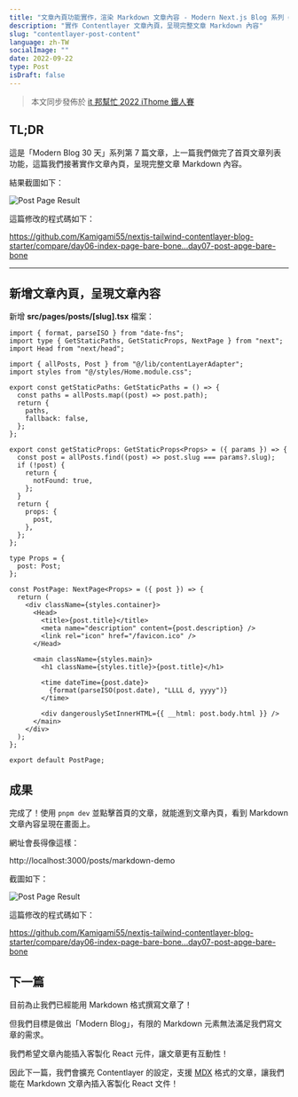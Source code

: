 ```yaml
---
title: "文章內頁功能實作，渲染 Markdown 文章內容 - Modern Next.js Blog 系列 #07"
description: "實作 Contentlayer 文章內頁，呈現完整文章 Markdown 內容"
slug: "contentlayer-post-content"
language: zh-TW
socialImage: ""
date: 2022-09-22
type: Post
isDraft: false
---
```


> 本文同步發佈於 [it 邦幫忙 2022 iThome 鐵人賽](https://ithelp.ithome.com.tw/articles/10296357)

## TL;DR

這是「Modern Blog 30 天」系列第 7 篇文章，上一篇我們做完了首頁文章列表功能，這篇我們接著實作文章內頁，呈現完整文章 Markdown 內容。

結果截圖如下：

![Post Page Result](https://i.imgur.com/w6pTHUJ.jpg)

這篇修改的程式碼如下：

https://github.com/Kamigami55/nextjs-tailwind-contentlayer-blog-starter/compare/day06-index-page-bare-bone...day07-post-apge-bare-bone

---

## 新增文章內頁，呈現文章內容

新增 **src/pages/posts/[slug].tsx** 檔案：

```tsx
import { format, parseISO } from "date-fns";
import type { GetStaticPaths, GetStaticProps, NextPage } from "next";
import Head from "next/head";

import { allPosts, Post } from "@/lib/contentLayerAdapter";
import styles from "@/styles/Home.module.css";

export const getStaticPaths: GetStaticPaths = () => {
  const paths = allPosts.map((post) => post.path);
  return {
    paths,
    fallback: false,
  };
};

export const getStaticProps: GetStaticProps<Props> = ({ params }) => {
  const post = allPosts.find((post) => post.slug === params?.slug);
  if (!post) {
    return {
      notFound: true,
    };
  }
  return {
    props: {
      post,
    },
  };
};

type Props = {
  post: Post;
};

const PostPage: NextPage<Props> = ({ post }) => {
  return (
    <div className={styles.container}>
      <Head>
        <title>{post.title}</title>
        <meta name="description" content={post.description} />
        <link rel="icon" href="/favicon.ico" />
      </Head>

      <main className={styles.main}>
        <h1 className={styles.title}>{post.title}</h1>

        <time dateTime={post.date}>
          {format(parseISO(post.date), "LLLL d, yyyy")}
        </time>

        <div dangerouslySetInnerHTML={{ __html: post.body.html }} />
      </main>
    </div>
  );
};

export default PostPage;
```

## 成果

完成了！使用 `pnpm dev` 並點擊首頁的文章，就能進到文章內頁，看到 Markdown 文章內容呈現在畫面上。

網址會長得像這樣：

http://localhost:3000/posts/markdown-demo

截圖如下：

![Post Page Result](https://i.imgur.com/w6pTHUJ.jpg)

這篇修改的程式碼如下：

https://github.com/Kamigami55/nextjs-tailwind-contentlayer-blog-starter/compare/day06-index-page-bare-bone...day07-post-apge-bare-bone

## 下一篇

目前為止我們已經能用 Markdown 格式撰寫文章了！

但我們目標是做出「Modern Blog」，有限的 Markdown 元素無法滿足我們寫文章的需求。

我們希望文章內能插入客製化 React 元件，讓文章更有互動性！

因此下一篇，我們會擴充 Contentlayer 的設定，支援 [MDX](https://mdxjs.com/) 格式的文章，讓我們能在 Markdown 文章內插入客製化 React 文件！
